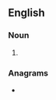 {{also|gocarts}}
==English==

===Noun===
{{head|en|noun form}}

# {{plural of|en|go-cart}}

===Anagrams===
* {{anagrams|en|a=acgorst|gastroc}}